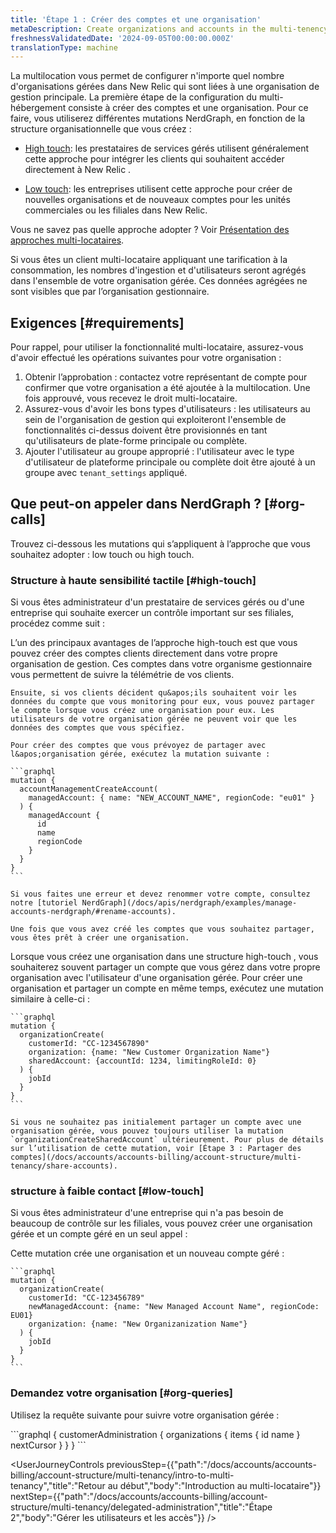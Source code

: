 ```yaml
---
title: 'Étape 1 : Créer des comptes et une organisation'
metaDescription: Create organizations and accounts in the multi-tenency structure
freshnessValidatedDate: '2024-09-05T00:00:00.000Z'
translationType: machine
---
```


La multilocation vous permet de configurer n&apos;importe quel nombre d&apos;organisations gérées dans New Relic qui sont liées à une organisation de gestion principale. La première étape de la configuration du multi-hébergement consiste à créer des comptes et une organisation. Pour ce faire, vous utiliserez différentes mutations NerdGraph, en fonction de la structure organisationnelle que vous créez :

* [High touch](#high-touch): les prestataires de services gérés utilisent généralement cette approche pour intégrer les clients qui souhaitent accéder directement à New Relic .

* [Low touch](#low-touch): les entreprises utilisent cette approche pour créer de nouvelles organisations et de nouveaux comptes pour les unités commerciales ou les filiales dans New Relic.

Vous ne savez pas quelle approche adopter ? Voir [Présentation des approches multi-locataires](/docs/accounts/accounts-billing/account-structure/multi-tenancy/intro-to-multi-tenancy#approaches).

<Callout variant="tip">
  Si vous êtes un client multi-locataire appliquant une tarification à la consommation, les nombres d&apos;ingestion et d&apos;utilisateurs seront agrégés dans l&apos;ensemble de votre organisation gérée. Ces données agrégées ne sont visibles que par l’organisation gestionnaire.
</Callout>

## Exigences [#requirements]

Pour rappel, pour utiliser la fonctionnalité multi-locataire, assurez-vous d&apos;avoir effectué les opérations suivantes pour votre organisation :

1. Obtenir l’approbation : contactez votre représentant de compte pour confirmer que votre organisation a été ajoutée à la multilocation. Une fois approuvé, vous recevez le droit multi-locataire.
2. Assurez-vous d&apos;avoir les bons types d&apos;utilisateurs : les utilisateurs au sein de l&apos;organisation de gestion qui exploiteront l&apos;ensemble de fonctionnalités ci-dessus doivent être provisionnés en tant qu&apos;utilisateurs de plate-forme principale ou complète.
3. Ajouter l&apos;utilisateur au groupe approprié : l&apos;utilisateur avec le type d&apos;utilisateur de plateforme principale ou complète doit être ajouté à un groupe avec `tenant_settings` appliqué.

## Que peut-on appeler dans NerdGraph ? [#org-calls]

Trouvez ci-dessous les mutations qui s’appliquent à l’approche que vous souhaitez adopter : low touch ou high touch.

### Structure à haute sensibilité tactile [#high-touch]

Si vous êtes administrateur d&apos;un prestataire de services gérés ou d&apos;une entreprise qui souhaite exercer un contrôle important sur ses filiales, procédez comme suit :

<CollapserGroup>
  <Collapser id="high-touch-only-share" title="High touch : Créez un compte pour partager">
    L’un des principaux avantages de l’approche high-touch est que vous pouvez créer des comptes clients directement dans votre propre organisation de gestion. Ces comptes dans votre organisme gestionnaire vous permettent de suivre la télémétrie de vos clients.

    Ensuite, si vos clients décident qu&apos;ils souhaitent voir les données du compte que vous monitoring pour eux, vous pouvez partager le compte lorsque vous créez une organisation pour eux. Les utilisateurs de votre organisation gérée ne peuvent voir que les données des comptes que vous spécifiez.

    Pour créer des comptes que vous prévoyez de partager avec l&apos;organisation gérée, exécutez la mutation suivante :

    ```graphql
    mutation {
      accountManagementCreateAccount(
        managedAccount: { name: "NEW_ACCOUNT_NAME", regionCode: "eu01" }
      ) {
        managedAccount {
          id
          name
          regionCode
        }
      }
    }
    ```

    Si vous faites une erreur et devez renommer votre compte, consultez notre [tutoriel NerdGraph](/docs/apis/nerdgraph/examples/manage-accounts-nerdgraph/#rename-accounts).

    Une fois que vous avez créé les comptes que vous souhaitez partager, vous êtes prêt à créer une organisation.
  </Collapser>

  <Collapser id="high-touch-org" title="High touch : Créer une organisation">
    Lorsque vous créez une organisation dans une structure high-touch , vous souhaiterez souvent partager un compte que vous gérez dans votre propre organisation avec l&apos;utilisateur d&apos;une organisation gérée. Pour créer une organisation et partager un compte en même temps, exécutez une mutation similaire à celle-ci :

    ```graphql
    mutation {
      organizationCreate(
        customerId: "CC-1234567890"
        organization: {name: "New Customer Organization Name"}
        sharedAccount: {accountId: 1234, limitingRoleId: 0}
      ) {
        jobId
      }
    }
    ```

    Si vous ne souhaitez pas initialement partager un compte avec une organisation gérée, vous pouvez toujours utiliser la mutation `organizationCreateSharedAccount` ultérieurement. Pour plus de détails sur l’utilisation de cette mutation, voir [Étape 3 : Partager des comptes](/docs/accounts/accounts-billing/account-structure/multi-tenancy/share-accounts).
  </Collapser>
</CollapserGroup>

### structure à faible contact [#low-touch]

Si vous êtes administrateur d&apos;une entreprise qui n&apos;a pas besoin de beaucoup de contrôle sur les filiales, vous pouvez créer une organisation gérée et un compte géré en un seul appel :

<CollapserGroup>
  <Collapser id="low-touch-org" title="Low touch : Créer une organisation">
    Cette mutation crée une organisation et un nouveau compte géré :

    ```graphql
    mutation {
      organizationCreate(
        customerId: "CC-123456789"
        newManagedAccount: {name: "New Managed Account Name", regionCode: EU01}
        organization: {name: "New Organizanization Name"}
      ) {
        jobId
      }
    }
    ```
  </Collapser>
</CollapserGroup>

### Demandez votre organisation [#org-queries]

Utilisez la requête suivante pour suivre votre organisation gérée :

<CollapserGroup>
  <Collapser id="list-orgs" title="Lister l'organisation gérée">
    ```graphql
    {
      customerAdministration {
        organizations {
          items {
            id
            name
          }
          nextCursor
        }
      }
    }
    ```
  </Collapser>
</CollapserGroup>

<UserJourneyControls previousStep={{"path":"/docs/accounts/accounts-billing/account-structure/multi-tenancy/intro-to-multi-tenancy","title":"Retour au début","body":"Introduction au multi-locataire"}} nextStep={{"path":"/docs/accounts/accounts-billing/account-structure/multi-tenancy/delegated-administration","title":"Étape 2","body":"Gérer les utilisateurs et les accès"}} />
